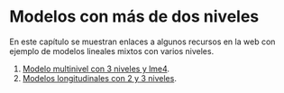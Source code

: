 # Modelos con más de dos niveles {#more-levels}

En este capítulo se muestran enlaces a algunos recursos en la web con ejemplo de modelos lineales mixtos con varios niveles.

1. [Modelo multinivel con 3 niveles y lme4](https://www.alexanderdemos.org/Mixed5.html).
2. [Modelos longitudinales con 2 y 3 niveles](https://rpsychologist.com/r-guide-longitudinal-lme-lmer).